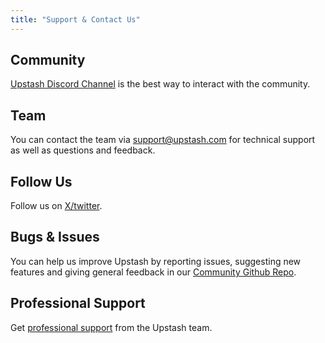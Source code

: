 ```yaml
---
title: "Support & Contact Us"
---
```


## Community

[Upstash Discord Channel](https://upstash.com/discord) is the best way to
interact with the community.

## Team

You can contact the team
via [support@upstash.com](mailto:support@upstash.com) for technical support as
well as questions and feedback.

## Follow Us

Follow us on [X/twitter](https://twitter.com/upstash).

## Bugs & Issues

You can help us improve Upstash by reporting issues, suggesting new features and
giving general feedback in
our [Community Github Repo](https://github.com/upstash/issues/issues/new).

## Professional Support

Get [professional support](/common/help/prosupport) from the Upstash team. 
